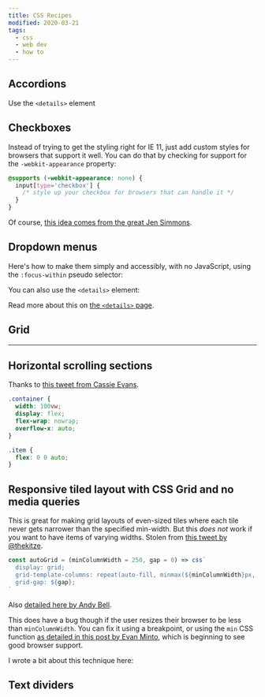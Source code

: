 ```yaml
---
title: CSS Recipes
modified: 2020-03-21
tags:
  - css
  - web dev
  - how to
---
```


## Accordions

Use the `<details>` element

<Bookmark url='https://css-tricks.com/quick-reminder-that-details-summary-is-the-easiest-way-ever-to-make-an-accordion/' />

## Checkboxes

Instead of trying to get the styling right for IE 11, just add custom styles for browsers that support it well. You can do that by checking for support for the `-webkit-appearance` property:

```css
@supports (-webkit-appearance: none) {
  input[type='checkbox'] {
    /* style up your checkbox for browsers that can handle it */
  }
}
```

Of course, [this idea comes from the great Jen Simmons](https://twitter.com/jensimmons/status/1162106783642595328).

## Dropdown menus

Here's how to make them simply and accessibly, with no JavaScript, using the `:focus-within` pseudo selector:

<Bookmark url='https://css-tricks.com/solved-with-css-dropdown-menus' />

You can also use the `<details>` element:

<Bookmark url='https://css-tricks.com/using-details-for-menus-and-dialogs-is-an-interesting-idea/' />

Read more about this on [the `<details>` page](/notes/details-element).

## Grid

<Tweet url='https://twitter.com/tjholowaychuk/status/1150741110886735872' />

<Bookmark url='https://css-tricks.com/responsive-grid-magazine-layout-in-just-20-lines-of-css/' />

<Bookmark url='https://css-tricks.com/a-responsive-grid-layout-with-no-media-queries/' />

---

<Bookmark url='https://bricampgomez.com/blog/how-to-overlap-images-in-css' />

## Horizontal scrolling sections

Thanks to [this tweet from Cassie Evans](https://twitter.com/cassiecodes/status/1094984738480316416).

```css
.container {
  width: 100vw;
  display: flex;
  flex-wrap: nowrap;
  overflow-x: auto;
}

.item {
  flex: 0 0 auto;
}
```

<Bookmark url='https://www.chenhuijing.com/blog/flexbox-and-padding' />

## Responsive tiled layout with CSS Grid and no media queries

This is great for making grid layouts of even-sized tiles where each tile never gets narrower than the specified min-width. But this _does not_ work if you want to have items of varying widths. Stolen from [this tweet by @thekitze](https://twitter.com/thekitze/status/1131821007629692929).

```js
const autoGrid = (minColumnWidth = 250, gap = 0) => css`
  display: grid;
  grid-template-columns: repeat(auto-fill, minmax(${minColumnWidth}px, 1fr));
  grid-gap: ${gap};
`
```

Also [detailed here by Andy Bell](https://hankchizljaw.com/wrote/create-a-responsive-grid-layout-with-no-media-queries-using-css-grid).

This does have a bug though if the user resizes their browser to be less than `minColumnWidth`. You can fix it using a breakpoint, or using the `min` CSS function [as detailed in this post by Evan Minto](https://evanminto.com/blog/intrinsically-responsive-css-grid-minmax-min), which is beginning to see good browser support.

I wrote a bit about this technique here:

<Bookmark url='https://chasem.co/2020/04/gap-problem' >

## Text dividers

<Tweet url='https://twitter.com/CodyWebHouse/status/1233058458297143296' />
